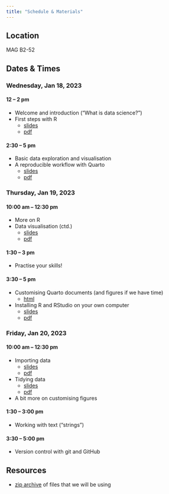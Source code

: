 ```yaml
---
title: "Schedule & Materials"
---
```


## Location

MAG B2-52

## Dates & Times

### Wednesday, Jan 18, 2023

#### 12 -- 2 pm

-   Welcome and introduction ("What is data science?")
-   First steps with R
    -   [slides](slides/d01_01_welcome.html){target="_blank"}
    -   [pdf](slides/d01_01_welcome.pdf){target="_blank"}

#### 2:30 -- 5 pm

-   Basic data exploration and visualisation
-   A reproducible workflow with Quarto
    -   [slides](slides/d01_02_data_exploration_basics.html){target="_blank"}
    -   [pdf](slides/d01_02_basic_data_exploration.pdf){target="_blank"}

### Thursday, Jan 19, 2023

#### 10:00 am -- 12:30 pm

-   More on R
-   Data visualisation (ctd.)
    -   [slides](slides/d02_03_data_exploration2.html){target="_blank"}
    -   [pdf](slides/d02_03_basic_data_exploration2.pdf){target="_blank"}

#### 1:30 -- 3 pm

-   Practise your skills!

#### 3:30 -- 5 pm

-   Customising Quarto documents (and figures if we have time)
    -   [html](slides/d02_04_quarto.html){target="_blank"}
-   Installing R and RStudio on your own computer
    -   [slides](slides/d02_05_installing_R.html){target="_blank"}
    -   [pdf](slides/d02_05_installing_r.pdf){target="_blank"}

### Friday, Jan 20, 2023

#### 10:00 am -- 12:30 pm

-   Importing data 
    -   [slides](slides/d03_06a_importing_data.html){target="_blank"}
    -   [pdf](slides/d03_06a_importing.pdf){target="_blank"}
-   Tidying data
    -   [slides](slides/d03_06b_tidying_data.html){target="_blank"}
    -   [pdf](slides/d03_06b_tidying.pdf){target="_blank"}
-   A bit more on customising figures

#### 1:30 -- 3:00 pm

-   Working with text ("strings")

#### 3:30 -- 5:00 pm

-   Version control with git and GitHub

## Resources
-   [zip archive](resources/data_sci_resources.zip) of files that we will be using